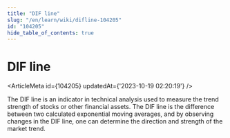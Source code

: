 ```yaml
---
title: "DIF line"
slug: "/en/learn/wiki/difline-104205"
id: "104205"
hide_table_of_contents: true
---
```



# DIF line

<ArticleMeta id={104205} updatedAt={'2023-10-19 02:20:19'} />
<div className='border-solid border-b border-t-0 my-4 border-[var(--ifm-color-gray-300)]' />

The DIF line is an indicator in technical analysis used to measure the trend strength of stocks or other financial assets. The DIF line is the difference between two calculated exponential moving averages, and by observing changes in the DIF line, one can determine the direction and strength of the market trend.
